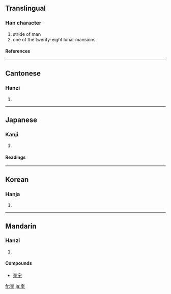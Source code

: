 ==Translingual==
===Han character===
{{Han char|rn=37|rad=大|as=06|sn=9|four=4010<sub>4</sub>|canj=大土土 (KGG)}}
# stride of man
# one of the twenty-eight lunar mansions
====References====
{{Han ref|kx=0251.110|dkj=05911|dj=0512.100|hdz=10538.010|uh=594E|ud=22862|bh=ABB6|bd=43958}}
----
==Cantonese==
===Hanzi===
{{yue-hanzi|jyut=|y=fui1}}
# {{defn|Cantonese}}
----
==Japanese==
===Kanji===
{{ja-kanji|grade=|rs=大06}}
# {{defn|Japanese}} 
====Readings====
{{ja-readings|on=[[けい]] (kei), [[き]] (ki)|kun=[[また]] (mata)}}
----
==Korean==
===Hanja===
{{ko-hanja|hangeul=규|rv=gyu|mr=kyu}}
# {{defn|Korean}}
----
==Mandarin==
===Hanzi===
{{cmn-hanzi|pin=[[kuí]] ([[kui2]])|wg=k'uei<sup>2</sup>}}
# {{defn|Mandarin}}

====Compounds====
*[[奎宁]]

[[fr:奎]]
[[ja:奎]]